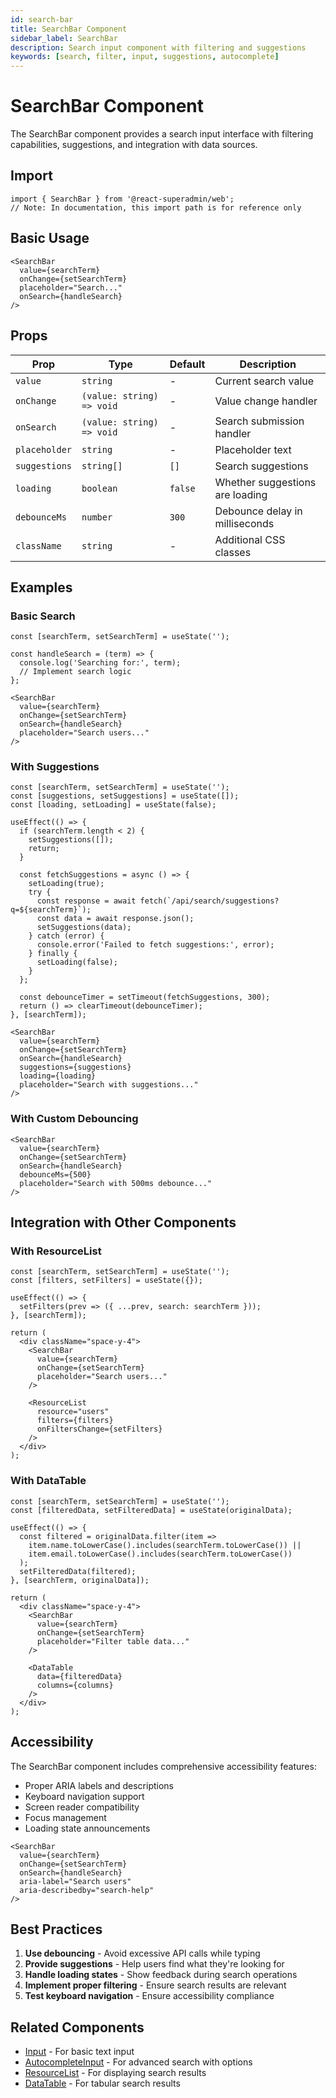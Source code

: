 ```yaml
---
id: search-bar
title: SearchBar Component
sidebar_label: SearchBar
description: Search input component with filtering and suggestions
keywords: [search, filter, input, suggestions, autocomplete]
---
```


# SearchBar Component

The SearchBar component provides a search input interface with filtering capabilities, suggestions, and integration with data sources.

## Import

```tsx
import { SearchBar } from '@react-superadmin/web';
// Note: In documentation, this import path is for reference only
```

## Basic Usage

```tsx
<SearchBar
  value={searchTerm}
  onChange={setSearchTerm}
  placeholder="Search..."
  onSearch={handleSearch}
/>
```

## Props

| Prop | Type | Default | Description |
|------|------|---------|-------------|
| `value` | `string` | - | Current search value |
| `onChange` | `(value: string) => void` | - | Value change handler |
| `onSearch` | `(value: string) => void` | - | Search submission handler |
| `placeholder` | `string` | - | Placeholder text |
| `suggestions` | `string[]` | `[]` | Search suggestions |
| `loading` | `boolean` | `false` | Whether suggestions are loading |
| `debounceMs` | `number` | `300` | Debounce delay in milliseconds |
| `className` | `string` | - | Additional CSS classes |

## Examples

### Basic Search
```tsx
const [searchTerm, setSearchTerm] = useState('');

const handleSearch = (term) => {
  console.log('Searching for:', term);
  // Implement search logic
};

<SearchBar
  value={searchTerm}
  onChange={setSearchTerm}
  onSearch={handleSearch}
  placeholder="Search users..."
/>
```

### With Suggestions
```tsx
const [searchTerm, setSearchTerm] = useState('');
const [suggestions, setSuggestions] = useState([]);
const [loading, setLoading] = useState(false);

useEffect(() => {
  if (searchTerm.length < 2) {
    setSuggestions([]);
    return;
  }

  const fetchSuggestions = async () => {
    setLoading(true);
    try {
      const response = await fetch(`/api/search/suggestions?q=${searchTerm}`);
      const data = await response.json();
      setSuggestions(data);
    } catch (error) {
      console.error('Failed to fetch suggestions:', error);
    } finally {
      setLoading(false);
    }
  };

  const debounceTimer = setTimeout(fetchSuggestions, 300);
  return () => clearTimeout(debounceTimer);
}, [searchTerm]);

<SearchBar
  value={searchTerm}
  onChange={setSearchTerm}
  onSearch={handleSearch}
  suggestions={suggestions}
  loading={loading}
  placeholder="Search with suggestions..."
/>
```

### With Custom Debouncing
```tsx
<SearchBar
  value={searchTerm}
  onChange={setSearchTerm}
  onSearch={handleSearch}
  debounceMs={500}
  placeholder="Search with 500ms debounce..."
/>
```

## Integration with Other Components

### With ResourceList
```tsx
const [searchTerm, setSearchTerm] = useState('');
const [filters, setFilters] = useState({});

useEffect(() => {
  setFilters(prev => ({ ...prev, search: searchTerm }));
}, [searchTerm]);

return (
  <div className="space-y-4">
    <SearchBar
      value={searchTerm}
      onChange={setSearchTerm}
      placeholder="Search users..."
    />
    
    <ResourceList
      resource="users"
      filters={filters}
      onFiltersChange={setFilters}
    />
  </div>
);
```

### With DataTable
```tsx
const [searchTerm, setSearchTerm] = useState('');
const [filteredData, setFilteredData] = useState(originalData);

useEffect(() => {
  const filtered = originalData.filter(item => 
    item.name.toLowerCase().includes(searchTerm.toLowerCase()) ||
    item.email.toLowerCase().includes(searchTerm.toLowerCase())
  );
  setFilteredData(filtered);
}, [searchTerm, originalData]);

return (
  <div className="space-y-4">
    <SearchBar
      value={searchTerm}
      onChange={setSearchTerm}
      placeholder="Filter table data..."
    />
    
    <DataTable
      data={filteredData}
      columns={columns}
    />
  </div>
);
```

## Accessibility

The SearchBar component includes comprehensive accessibility features:

- Proper ARIA labels and descriptions
- Keyboard navigation support
- Screen reader compatibility
- Focus management
- Loading state announcements

```tsx
<SearchBar
  value={searchTerm}
  onChange={setSearchTerm}
  onSearch={handleSearch}
  aria-label="Search users"
  aria-describedby="search-help"
/>
```

## Best Practices

1. **Use debouncing** - Avoid excessive API calls while typing
2. **Provide suggestions** - Help users find what they're looking for
3. **Handle loading states** - Show feedback during search operations
4. **Implement proper filtering** - Ensure search results are relevant
5. **Test keyboard navigation** - Ensure accessibility compliance

## Related Components

- [Input](/docs/components/input) - For basic text input
- [AutocompleteInput](/docs/components/autocomplete-input) - For advanced search with options
- [ResourceList](/docs/components/resource-list) - For displaying search results
- [DataTable](/docs/components/data-table) - For tabular search results
